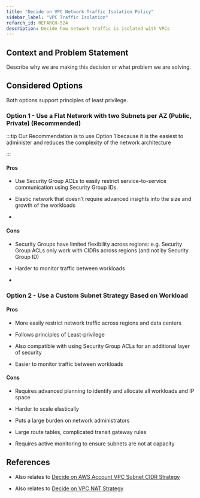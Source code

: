 ```yaml
---
title: "Decide on VPC Network Traffic Isolation Policy"
sidebar_label: "VPC Traffic Isolation"
refarch_id: REFARCH-524
description: Decide how network traffic is isolated with VPCs
---
```


## Context and Problem Statement

Describe why we are making this decision or what problem we are solving.

## Considered Options

Both options support principles of least privilege.

### Option 1 - Use a Flat Network with two Subnets per AZ (Public, Private) (Recommended)

:::tip Our Recommendation is to use Option 1 because it is the easiest to administer and reduces the complexity of the
network architecture

:::

#### Pros

- Use Security Group ACLs to easily restrict service-to-service communication using Security Group IDs.

- Elastic network that doesn’t require advanced insights into the size and growth of the workloads

-

#### Cons

- Security Groups have limited flexibility across regions: e.g. Security Group ACLs only work with CIDRs across regions
  (and not by Security Group ID)

- Harder to monitor traffic between workloads

-

### Option 2 - Use a Custom Subnet Strategy Based on Workload

#### Pros

- More easily restrict network traffic across regions and data centers

- Follows principles of Least-privilege

- Also compatible with using Security Group ACLs for an additional layer of security

- Easier to monitor traffic between workloads

#### Cons

- Requires advanced planning to identify and allocate all workloads and IP space

- Harder to scale elastically

- Puts a large burden on network administrators

- Large route tables, complicated transit gateway rules

- Requires active monitoring to ensure subnets are not at capacity

## References

- Also relates to
  [Decide on AWS Account VPC Subnet CIDR Strategy](/layers/network/design-decisions/decide-on-aws-account-vpc-subnet-cidr-strategy)

- Also relates to [Decide on VPC NAT Strategy](/layers/network/design-decisions/decide-on-vpc-nat-strategy)
